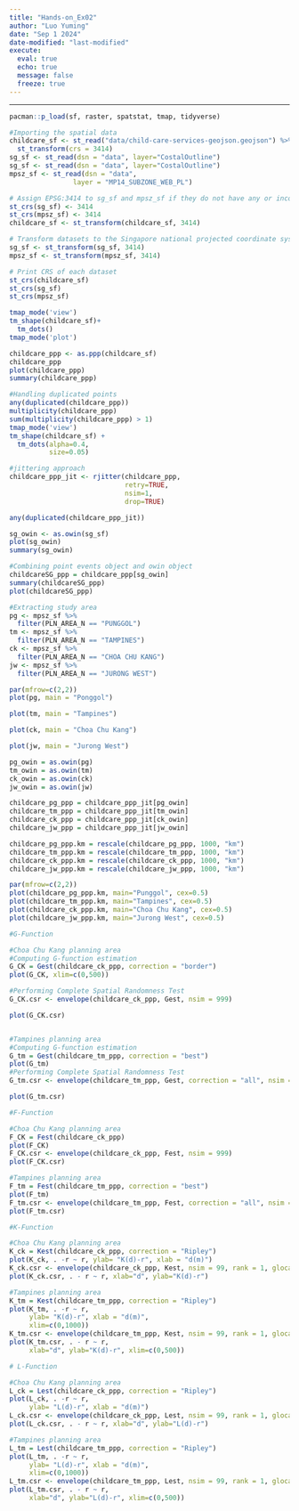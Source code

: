 ```yaml
---
title: "Hands-on_Ex02"
author: "Luo Yuming"
date: "Sep 1 2024"
date-modified: "last-modified"
execute: 
  eval: true
  echo: true
  message: false
  freeze: true
---
```


------------------------------------------------------------------------
```r
pacman::p_load(sf, raster, spatstat, tmap, tidyverse)
```

```r
#Importing the spatial data
childcare_sf <- st_read("data/child-care-services-geojson.geojson") %>%
  st_transform(crs = 3414)
sg_sf <- st_read(dsn = "data", layer="CostalOutline")
sg_sf <- st_read(dsn = "data", layer="CostalOutline")
mpsz_sf <- st_read(dsn = "data", 
                layer = "MP14_SUBZONE_WEB_PL")
```

```r
# Assign EPSG:3414 to sg_sf and mpsz_sf if they do not have any or incorrect CRS
st_crs(sg_sf) <- 3414
st_crs(mpsz_sf) <- 3414
childcare_sf <- st_transform(childcare_sf, 3414)

# Transform datasets to the Singapore national projected coordinate system
sg_sf <- st_transform(sg_sf, 3414)
mpsz_sf <- st_transform(mpsz_sf, 3414)

# Print CRS of each dataset
st_crs(childcare_sf)
st_crs(sg_sf)
st_crs(mpsz_sf)
```

```r
tmap_mode('view')
tm_shape(childcare_sf)+
  tm_dots()
tmap_mode('plot')
```

```r
childcare_ppp <- as.ppp(childcare_sf)
childcare_ppp
plot(childcare_ppp)
summary(childcare_ppp)
```

```r
#Handling duplicated points
any(duplicated(childcare_ppp))
multiplicity(childcare_ppp)
sum(multiplicity(childcare_ppp) > 1)
tmap_mode('view')
tm_shape(childcare_sf) +
  tm_dots(alpha=0.4, 
          size=0.05)

#jittering approach
childcare_ppp_jit <- rjitter(childcare_ppp, 
                             retry=TRUE, 
                             nsim=1, 
                             drop=TRUE)

any(duplicated(childcare_ppp_jit))

sg_owin <- as.owin(sg_sf)
plot(sg_owin)
summary(sg_owin)

#Combining point events object and owin object
childcareSG_ppp = childcare_ppp[sg_owin]
summary(childcareSG_ppp)
plot(childcareSG_ppp)
```

```r
#Extracting study area
pg <- mpsz_sf %>%
  filter(PLN_AREA_N == "PUNGGOL")
tm <- mpsz_sf %>%
  filter(PLN_AREA_N == "TAMPINES")
ck <- mpsz_sf %>%
  filter(PLN_AREA_N == "CHOA CHU KANG")
jw <- mpsz_sf %>%
  filter(PLN_AREA_N == "JURONG WEST")

par(mfrow=c(2,2))
plot(pg, main = "Ponggol")

plot(tm, main = "Tampines")

plot(ck, main = "Choa Chu Kang")

plot(jw, main = "Jurong West")
```
```r
pg_owin = as.owin(pg)
tm_owin = as.owin(tm)
ck_owin = as.owin(ck)
jw_owin = as.owin(jw)

childcare_pg_ppp = childcare_ppp_jit[pg_owin]
childcare_tm_ppp = childcare_ppp_jit[tm_owin]
childcare_ck_ppp = childcare_ppp_jit[ck_owin]
childcare_jw_ppp = childcare_ppp_jit[jw_owin]

childcare_pg_ppp.km = rescale(childcare_pg_ppp, 1000, "km")
childcare_tm_ppp.km = rescale(childcare_tm_ppp, 1000, "km")
childcare_ck_ppp.km = rescale(childcare_ck_ppp, 1000, "km")
childcare_jw_ppp.km = rescale(childcare_jw_ppp, 1000, "km")

par(mfrow=c(2,2))
plot(childcare_pg_ppp.km, main="Punggol", cex=0.5)
plot(childcare_tm_ppp.km, main="Tampines", cex=0.5)
plot(childcare_ck_ppp.km, main="Choa Chu Kang", cex=0.5)
plot(childcare_jw_ppp.km, main="Jurong West", cex=0.5)
```
```r
#G-Function

#Choa Chu Kang planning area
#Computing G-function estimation
G_CK = Gest(childcare_ck_ppp, correction = "border")
plot(G_CK, xlim=c(0,500))

#Performing Complete Spatial Randomness Test
G_CK.csr <- envelope(childcare_ck_ppp, Gest, nsim = 999)

plot(G_CK.csr)


#Tampines planning area
#Computing G-function estimation
G_tm = Gest(childcare_tm_ppp, correction = "best")
plot(G_tm)
#Performing Complete Spatial Randomness Test
G_tm.csr <- envelope(childcare_tm_ppp, Gest, correction = "all", nsim = 999)

plot(G_tm.csr)
```

```r
#F-Function

#Choa Chu Kang planning area
F_CK = Fest(childcare_ck_ppp)
plot(F_CK)
F_CK.csr <- envelope(childcare_ck_ppp, Fest, nsim = 999)
plot(F_CK.csr)

#Tampines planning area
F_tm = Fest(childcare_tm_ppp, correction = "best")
plot(F_tm)
F_tm.csr <- envelope(childcare_tm_ppp, Fest, correction = "all", nsim = 999)
plot(F_tm.csr)
```

```r
#K-Function

#Choa Chu Kang planning area
K_ck = Kest(childcare_ck_ppp, correction = "Ripley")
plot(K_ck, . -r ~ r, ylab= "K(d)-r", xlab = "d(m)")
K_ck.csr <- envelope(childcare_ck_ppp, Kest, nsim = 99, rank = 1, glocal=TRUE)
plot(K_ck.csr, . - r ~ r, xlab="d", ylab="K(d)-r")

#Tampines planning area
K_tm = Kest(childcare_tm_ppp, correction = "Ripley")
plot(K_tm, . -r ~ r, 
     ylab= "K(d)-r", xlab = "d(m)", 
     xlim=c(0,1000))
K_tm.csr <- envelope(childcare_tm_ppp, Kest, nsim = 99, rank = 1, glocal=TRUE)
plot(K_tm.csr, . - r ~ r, 
     xlab="d", ylab="K(d)-r", xlim=c(0,500))
```

```r
# L-Function

#Choa Chu Kang planning area
L_ck = Lest(childcare_ck_ppp, correction = "Ripley")
plot(L_ck, . -r ~ r, 
     ylab= "L(d)-r", xlab = "d(m)")
L_ck.csr <- envelope(childcare_ck_ppp, Lest, nsim = 99, rank = 1, glocal=TRUE)
plot(L_ck.csr, . - r ~ r, xlab="d", ylab="L(d)-r")

#Tampines planning area
L_tm = Lest(childcare_tm_ppp, correction = "Ripley")
plot(L_tm, . -r ~ r, 
     ylab= "L(d)-r", xlab = "d(m)", 
     xlim=c(0,1000))
L_tm.csr <- envelope(childcare_tm_ppp, Lest, nsim = 99, rank = 1, glocal=TRUE)
plot(L_tm.csr, . - r ~ r, 
     xlab="d", ylab="L(d)-r", xlim=c(0,500))
```